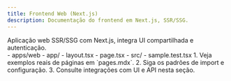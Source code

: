 ```yaml
---
title: Frontend Web (Next.js)
description: Documentação do frontend em Next.js, SSR/SSG.
---
```




<Aside type="note" title="Sobre o frontend" icon="star">Aplicação web SSR/SSG com Next.js, integra UI compartilhada e autenticação.</Aside>

<FileTree>
- apps/web
  - app/
    - layout.tsx
    - page.tsx
  - src/
    - sample.test.tsx
</FileTree>

<Steps>
1. Veja exemplos reais de páginas em `pages.mdx`.
2. Siga os padrões de import e configuração.
3. Consulte integrações com UI e API nesta seção.
</Steps>

